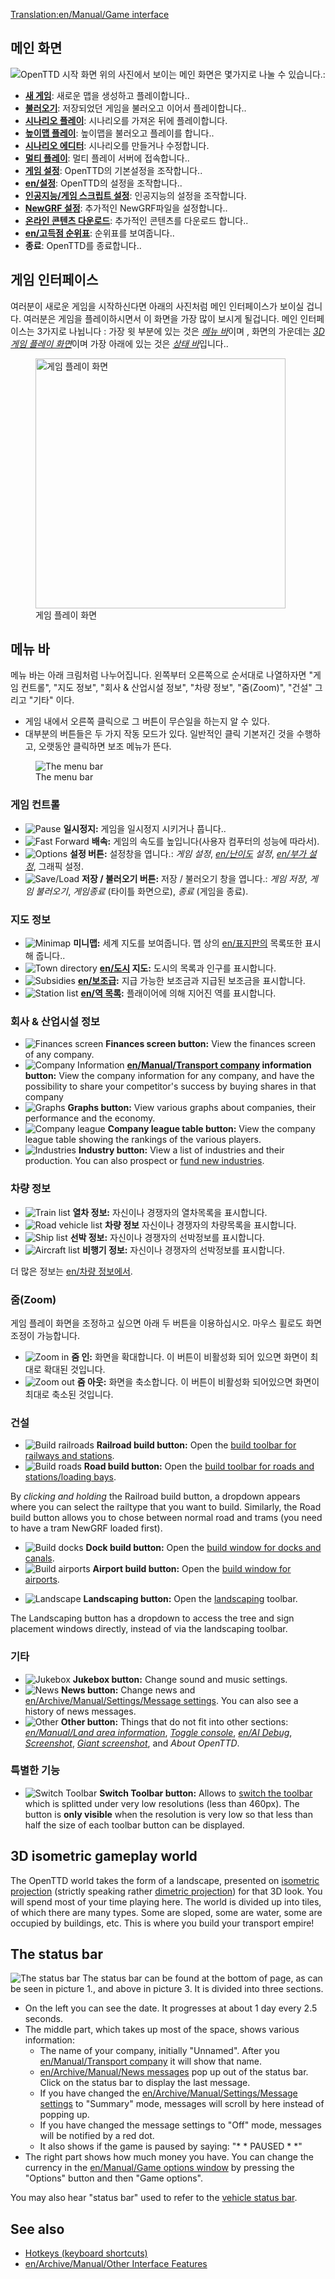 [[Translation:en/Manual/Game interface]]
{{ko/번역|origin= Game_interface
|from  = en
|to    = ko
|Percentage = 15
}}

{{ko/Manual/목차}}
== 메인 화면 ==
[[File:ko/Manual/Intro screenKo.jpeg|frame|center|OpenTTD 시작 화면 ]]
위의 사진에서 보이는 메인 화면은 몇가지로 나눌 수 있습니다.:
* '''[[en/Manual/New game|새 게임]]''': 새로운 맵을 생성하고 플레이합니다..
* '''[[en/Archive/Manual/Savegame|불러오기]]''': 저장되었던 게임을 불러오고 이어서 플레이합니다..
* '''[[en/Archive/Manual/Scenario|시나리오 플레이]]''': 시나리오를 가져온 뒤에 플레이합니다.
* '''[[en/Manual/Heightmap|높이맵 플레이]]''': 높이맵을 불러오고 플레이를 합니다..
* '''[[en/Manual/Scenario editor|시나리오 에디터]]''': 시나리오를 만들거나 수정합니다.
* '''[[en/Manual/Multiplayer|멀티 플레이]]''': 멀티 플레이 서버에 접속합니다..
* '''[[en/Manual/Game options window|게임 설정]]''': OpenTTD의 기본설정을 조작합니다..
* '''[[en/설정]]''': OpenTTD의 설정을 조작합니다..
* '''[[en/Manual/AI settings|인공지능/게임 스크립트 설정]]''': 인공지능의 설정을 조작합니다.
* '''[[en/Manual/NewGRF|NewGRF 설정]]''': 추가적인 NewGRF파일을 설정합니다..
* '''[[en/Manual/Online content|온라인 콘텐츠 다운로드]]''': 추가적인 콘텐츠를 다운로드 합니다..
* '''[[en/고득점 순위표]]''': 순위표를 보여줍니다..
* '''종료''': OpenTTD를 종료합니다..

==게임 인터페이스==
여러분이 새로운 게임을 시작하신다면 아래의 사진처럼 메인 인터페이스가 보이실 겁니다. 여러분은 게임을 플레이하시면서 이 화면을 가장 많이 보시게 될겁니다. 메인 인터페이스는 3가지로 나뉩니다 : 가장 윗 부분에 있는 것은  ''[[#the-menu-bar|메뉴 바]]''이며 , 화면의 가운데는 ''[[#3d-isometric-gameplay-world|3D 게임 플레이 화면]]''이며 가장 아래에 있는 것은 ''[[#the-status-bar|상태 바]]''입니다..

[[File:en/Manual/Interface.png|thumb|none|400px|게임 플레이 화면]]

==메뉴 바==
메뉴 바는 아래 크림처럼 나누어집니다. 왼쪽부터 오른쪽으로 순서대로 나열하자면 "게임 컨트롤", "지도 정보", "회사 & 산업시설 정보", "차량 정보", "줌(Zoom)", "건설" 그리고 "기타" 이다.
* 게임 내에서 오른쪽 클릭으로 그 버튼이 무슨일을 하는지 알 수 있다.  
* 대부분의 버튼들은 두 가지 작동 모드가 있다. 일반적인 클릭 기본저긴 것을 수행하고, 오랫동안 클릭하면 보조 메뉴가 뜬다.
[[File:en/Manual/Menu bar.png|none|frame|The menu bar]]

===게임 컨트롤===
*[[File:en/Pause button.png|Pause]] '''일시정지:''' 게임을 일시정지 시키거나 풉니다..
*[[File:en/Fast Forward button.png|Fast Forward]] '''배속:''' 게임의 속도를 높입니다(사용자 컴푸터의 성능에 따라서).
*[[File:en/Options button.png|Options]] '''설정 버튼:''' 설정창을 엽니다.: ''게임 설정'', ''[[en/난이도]] 설정'', ''[[en/부가 설정]]'', 그래픽 설정.
*[[File:en/Save Load button.png|Save/Load]] '''저장 / 불러오기 버튼:''' 저장 / 불러오기 창을 엽니다.: ''게임 저장'', ''게임 불러오기'', ''게임종료'' (타이틀 화면으로), ''종료'' (게임을 종료).

===지도 정보===
*[[File:en/Minimap button.png|Minimap]] '''미니맵:''' 세계 지도를 보여줍니다. 맵 상의 [[en/표지판]]의 목록또한 표시해 줍니다..
*[[File:en/Town directory button.png|Town directory]] '''[[en/도시]] 지도:''' 도시의 목록과 인구를 표시합니다.
*[[File:en/Subsidies button.png|Subsidies]] '''[[en/보조급]]:''' 지급 가능한 보조금과 지급된 보조금을 표시합니다.
*[[File:en/Station list button.png|Station list]] '''[[en/역 목록]]:''' 플래이어에 의해 지어진 역를 표시합니다.

===회사 & 산업시설 정보===
*[[File:en/Finances screen button.png|Finances screen]] '''Finances screen button:''' View the finances screen of any company.
*[[File:en/Company information button.png|Company Information]] '''[[en/Manual/Transport company]] information button:''' View the company information for any company, and have the possibility to share your competitor's success by buying shares in that company
*[[File:en/Graphs button.png|Graphs]] '''Graphs button:''' View various graphs about companies, their performance and the economy.
*[[File:en/Company league table button.png|Company league]] '''Company league table button:''' View the company league table showing the rankings of the various players.
*[[File:en/Industry button.png|Industries]] '''Industry button:''' View a list of industries and their production. You can also prospect or [[en/Manual/Industries#funding-new-industries|fund new industries]].

===차량 정보===
*[[File:en/Train Information button.png|Train list]] '''열차 정보:''' 자신이나 경쟁자의 열차목록을 표시합니다.
*[[File:en/Road Vehicle Information button.png|Road vehicle list]] '''차량 정보''' 자신이나 경쟁자의 차량목록을 표시합니다.
*[[File:en/Ship Information button.png|Ship list]] '''선박 정보:''' 자신이나 경쟁자의 선박정보를 표시합니다.
*[[File:en/Aircraft Information button.png|Aircraft list]] '''비행기 정보:''' 자신이나 경쟁자의 선박정보를 표시합니다.

더 많은 정보는 [[en/차량 정보]]에서.

===줌(Zoom)===
게임 플레이 화면을 조정하고 싶으면 아래 두 버튼을 이용하십시오. 마우스 휠로도 화면 조정이 가능합니다.
*[[File:en/Zoom in button.png|Zoom in]] '''줌 인:''' 화면을 확대합니다. 이 버튼이 비활성화 되어 있으면 화면이 최대로 확대된 것입니다.
*[[File:en/Zoom out button.png|Zoom out]] '''줌 아웃:''' 화면을 축소합니다. 이 버튼이 비활성화 되어있으면 화면이 최대로 축소된 것입니다.

===건설===
*[[File:en/Railroad build button.png|Build railroads]] '''Railroad build button:''' Open the [[en/Manual/Railway construction|build toolbar for railways and stations]].
*[[File:en/Road build button.png|Build roads]] '''Road build button:''' Open the [[en/Manual/Roadway construction|build toolbar for roads and stations/loading bays]].

By ''clicking and holding'' the Railroad build button, a dropdown appears where you can select the railtype that you want to build. Similarly, the Road build button allows you to chose between normal road and trams (you need to have a tram NewGRF loaded first).

*[[File:en/Dock build button.png|Build docks]] '''Dock build button:''' Open the [[en/Manual/Waterway construction|build window for docks and canals]].
*[[File:en/Airport build button.png|Build airports]] '''Airport build button:''' Open the [[en/Manual/Airport construction|build window for airports]].

*[[File:en/Landscaping button.png|Landscape]] '''Landscaping button:''' Open the [[en/Manual/Landscaping|landscaping]] toolbar.

The Landscaping button has a dropdown to access the tree and sign placement windows directly, instead of via the landscaping toolbar.

===기타===
*[[File:en/Sound Music button.png|Jukebox]] '''Jukebox button:''' Change sound and music settings.
*[[File:en/News button.png|News]] '''News button:''' Change news and [[en/Archive/Manual/Settings/Message settings]]. You can also see a history of news messages.
*[[File:en/Other button.png|Other]] '''Other button:''' Things that do not fit into other sections: ''[[en/Manual/Land area information]]'', ''[[en/Manual/Console|Toggle console]]'', ''[[en/AI Debug]]'', ''[[en/Manual/Screenshot|Screenshot]]'', ''[[en/Manual/Screenshot|Giant screenshot]]'', and ''About OpenTTD''.

===특별한 기능===
*[[File:en/Manual/ToggleButton.png|Switch Toolbar]] '''Switch Toolbar button:''' Allows to [[en/Switch toolbar|switch the toolbar]] which is splitted under very low resolutions (less than 460px). The button is '''only visible''' when the resolution is very low so that less than half the size of each toolbar button can be displayed.

==3D isometric gameplay world==
The OpenTTD world takes the form of a landscape, presented on [http://en.wikipedia.org/wiki/Video_games_with_isometric_graphics isometric projection] (strictly speaking rather [http://en.wikipedia.org/wiki/Dimetric_projection#Three_types_of_axonometric_projections dimetric projection]) for that 3D look.  You will spend most of your time playing here.  The world is divided up into tiles, of which there are many types.  Some are sloped, some are water, some are occupied by buildings, etc. This is where you build your transport empire!

==The status bar==
[[File:en/Manual/Status-bar.png|none|frame|The status bar]]
The status bar can be found at the bottom of page, as can be seen in picture 1., and above in picture 3. It is divided into three sections. 
*On the left you can see the date. It progresses at about 1 day every 2.5 seconds.
*The middle part, which takes up most of the space, shows various information:
**The name of your company, initially "Unnamed". After you [[en/Manual/Transport company]] it will show that name. 
**[[en/Archive/Manual/News messages]] pop up out of the status bar. Click on the status bar to display the last message.
**If you have changed the [[en/Archive/Manual/Settings/Message settings]] to "Summary" mode, messages will scroll by here instead of popping up.
**If you have changed the message settings to "Off" mode, messages will be notified by a red dot.
**It also shows if the game is paused by saying: "* * PAUSED * *"
*The right part shows how much money you have. You can change the currency in the [[en/Manual/Game options window]] by pressing the "Options" button and then "Game options".

You may also hear "status bar" used to refer to the [[en/Manual/Status bar|vehicle status bar]].

==See also==
* [[en/Manual/Hotkeys|Hotkeys (keyboard shortcuts)]]
* [[en/Archive/Manual/Other Interface Features]]